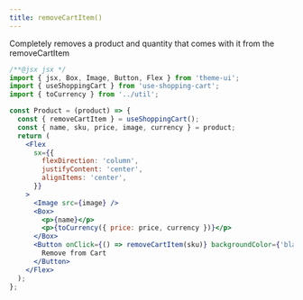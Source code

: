 ```yaml
---
title: removeCartItem()
---
```


Completely removes a product and quantity that comes with it from the removeCartItem

```jsx
/**@jsx jsx */
import { jsx, Box, Image, Button, Flex } from 'theme-ui';
import { useShoppingCart } from 'use-shopping-cart';
import { toCurrency } from '../util';

const Product = (product) => {
  const { removeCartItem } = useShoppingCart();
  const { name, sku, price, image, currency } = product;
  return (
    <Flex
      sx={{
        flexDirection: 'column',
        justifyContent: 'center',
        alignItems: 'center',
      }}
    >
      <Image src={image} />
      <Box>
        <p>{name}</p>
        <p>{toCurrency({ price: price, currency })}</p>
      </Box>
      <Button onClick={() => removeCartItem(sku)} backgroundColor={'black'}>
        Remove from Cart
      </Button>
    </Flex>
  );
};
```
